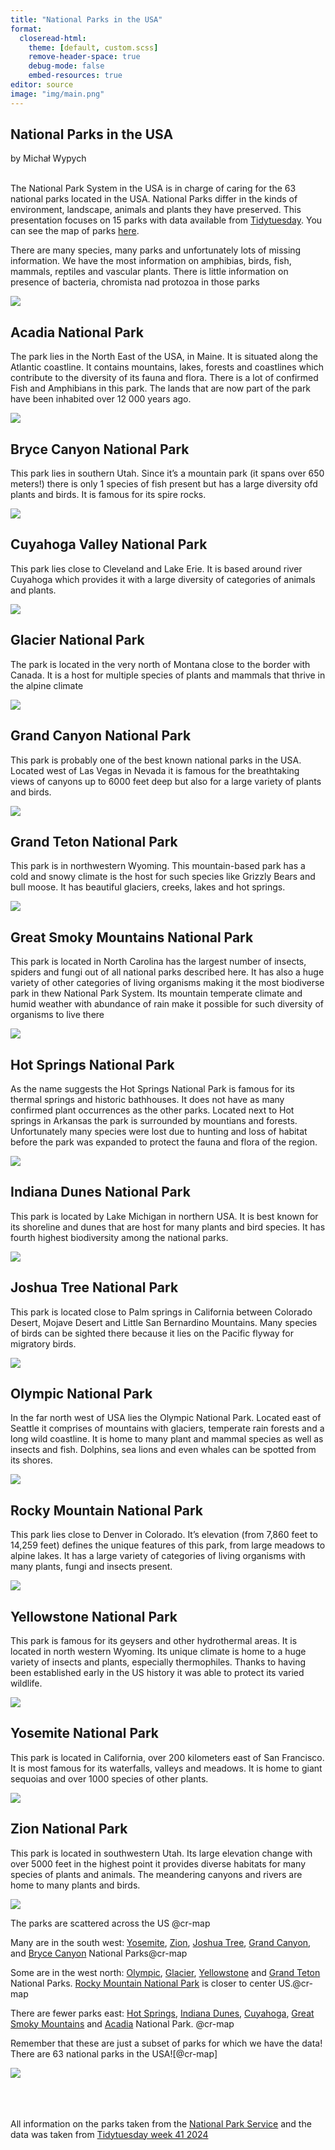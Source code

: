```yaml
---
title: "National Parks in the USA"
format:
  closeread-html:
    theme: [default, custom.scss]
    remove-header-space: true
    debug-mode: false
    embed-resources: true
editor: source
image: "img/main.png"
---
```


::: {.cr-section}

:::{focus-on="cr-testy"}

# National Parks in the USA 

by Michał Wypych
:::
<br>
The National Park System in the USA is in charge of caring for the 63 national parks located in the USA.
National Parks differ in the kinds of environment, landscape, animals and plants they have preserved. This presentation focuses on 15 parks with data available from [Tidytuesday](https://github.com/rfordatascience/tidytuesday/blob/master/data/2024/2024-10-08/readme.md). You can see the map of parks [here](./#cr-map).

There are many species, many parks and unfortunately lots of missing information. We have the most information on amphibias, birds, fish, mammals, reptiles and vascular plants. There is little information on presence of bacteria, chromista nad protozoa in those parks

::: {#cr-testy .scale-to-fill}
![](img/main.png)
:::

:::

:::{.cr-section}

::: {focus-on="cr-acedia"}
## Acadia National Park {#sec-acadia}
The park lies in the North East of the USA, in Maine. It is situated along the Atlantic coastline. It contains mountains, lakes, forests and coastlines which contribute to the diversity of its fauna and flora. There is a lot of confirmed Fish and Amphibians in this park. The lands that are now part of the park have been inhabited over 12 000 years ago.
:::

::: {#cr-acedia}
![](img/Acadia_National_Park.png)
:::

:::

:::{.cr-section}

:::{focus-on="cr-bryce"}
## Bryce Canyon National Park {#bryce} 
This park lies in southern Utah. Since it's a mountain park (it spans over 650 meters!) there is only 1 species of fish present but has a large diversity ofd plants and birds. It is famous for its spire rocks.
:::

::: {#cr-bryce}
![](img/Bryce_Canyon_National_Park.png)
:::

:::

:::{.cr-section}

:::{focus-on="cr-cuyahoga"}
## Cuyahoga Valley National Park{#cuyahoga}
This park lies close to Cleveland and Lake Erie. It is based around river Cuyahoga which provides it with a large diversity of categories of animals and plants.
:::

::: {#cr-cuyahoga}
![](img/Cuyahoga_Valley_National_Park.png)
:::

:::

:::{.cr-section}

:::{focus-on="cr-glacier"}
## Glacier National Park {#glacier}
The park is located in the very north of Montana close to the border with Canada. It is a host for multiple species of plants and mammals that thrive in the alpine climate
:::

::: {#cr-glacier}
![](img/Glacier_National_Park.png)
:::

:::

:::{.cr-section}

:::{focus-on="cr-grand"}
## Grand Canyon National Park {#canyon}
This park is probably one of the best known national parks in the USA. Located west of Las Vegas in Nevada it is famous for the breathtaking views of canyons up to 6000 feet deep but also for a large variety of plants and birds.
:::

::: {#cr-grand}
![](img/Grand_Canyon_National_Park.png)
:::

:::

:::{.cr-section}

:::{focus-on="cr-teton"}
## Grand Teton National Park {#teton}
This park is in northwestern Wyoming. This mountain-based park has a cold and snowy climate is the host for such species like Grizzly Bears and bull moose. It has beautiful glaciers, creeks, lakes and hot springs.
:::

::: {#cr-teton}
![](img/Grand_Teton_National_Park.png)
:::

:::

:::{.cr-section}

:::{focus-on="cr-smoky"}
## Great Smoky Mountains National Park {#smoky}
This park is located in North Carolina has the largest number of insects, spiders and fungi out of all national parks described here. It has also a huge variety of other categories of living organisms making it the most biodiverse park in thew National Park System. Its mountain temperate climate and humid weather with abundance of rain make it possible for such diversity of organisms to live there
:::

::: {#cr-smoky}
![](img/Great_Smoky_Mountains_National_Park.png)
:::

:::

:::{.cr-section}

:::{focus-on="cr-springs"}
## Hot Springs National Park {#springs}
As the name suggests the Hot Springs National Park is famous for its thermal springs and historic bathhouses. It does not have as many confirmed plant occurrences as the other parks. Located next to Hot springs in Arkansas the park is surrounded by mountians and forests. Unfortunately many species were lost due to hunting and loss of habitat before the park was expanded to protect the fauna and flora of the region.
:::

::: {#cr-springs}
![](img/Hot_Springs_National_Park.png)
:::

:::

:::{.cr-section}

:::{focus-on="cr-dunes"}
## Indiana Dunes National Park {#dunes}
This park is located by Lake Michigan in northern USA. It is best known for its shoreline and dunes that are host for many plants and bird species. It has fourth highest biodiversity among the national parks.
:::

::: {#cr-dunes}
![](img/Indiana_Dunes_National_Park.png)
:::

:::

:::{.cr-section}

:::{focus-on="cr-joshua"}
## Joshua Tree National Park {#joshua}
This park is located close to Palm springs in California between Colorado Desert, Mojave Desert and Little San Bernardino Mountains. Many species of birds can be sighted there because it lies on the Pacific flyway for migratory birds.
:::

::: {#cr-joshua}
![](img/Joshua_Tree_National_Park.png)
:::

:::

:::{.cr-section}

:::{focus-on="cr-olympic"}
## Olympic National Park {#olympic}
In the far north west of USA lies the Olympic National Park. Located east of Seattle it comprises of mountains with glaciers, temperate rain forests and a long wild coastline. It is home to many plant and mammal species as well as insects and fish. Dolphins, sea lions and even whales can be spotted from its shores.
:::

::: {#cr-olympic}
![](img/Olympic_National_Park.png)
:::

:::

:::{.cr-section}

:::{focus-on="cr-rocky"}
## Rocky Mountain National Park {#rocky}
This park lies close to Denver in Colorado. It's elevation (from 7,860 feet to 14,259 feet) defines the unique features of this park, from large meadows to alpine lakes. It has a large variety of categories of living organisms with many plants, fungi and insects present.
:::
::: {#cr-rocky}
![](img/Rocky_Mountain_National_Park.png)
:::

:::

:::{.cr-section}

:::{focus-on="cr-yellowstone"}
## Yellowstone National Park {#yellowstone}
This park is famous for its geysers and other hydrothermal areas. It is located in north western Wyoming. Its unique climate is home to a huge variety of insects and plants, especially thermophiles. Thanks to having been established early in the US history it was able to protect its varied wildlife.
:::

::: {#cr-yellowstone}
![](img/Yellowstone_National_Park.png)
:::

:::

:::{.cr-section}

:::{focus-on="cr-yosemite"}
## Yosemite National Park {#yosemite}
This park is located in California, over 200 kilometers east of San Francisco. It is most famous for its waterfalls, valleys and meadows. It is home to giant sequoias and over 1000 species of other plants.
:::

::: {#cr-yosemite}
![](img/Yosemite_National_Park.png)
:::

:::

:::{.cr-section}

:::{focus-on="cr-zion"}
## Zion National Park {#zion}
This park is located in southwestern Utah. Its large elevation change with over 5000 feet in the highest point it provides diverse habitats for many species of plants and animals. The meandering canyons and rivers are home to many plants and birds.
:::

::: {#cr-zion}
![](img/Zion_National_Park.png)
:::

:::

:::{.cr-section }

The parks are scattered across the US @cr-map

Many are in the south west: [Yosemite](./#yosemite), [Zion](./#zion), [Joshua Tree](./#joshua), [Grand Canyon](./#canyon), and [Bryce Canyon](./#bryce) National Parks[@cr-map]{pan-to="58%,-30%" scale-by="2"}

Some are in the west north: [Olympic](./#olympic), [Glacier](./#glacier), [Yellowstone](./#yellowstone) and [Grand Teton](./#teton) National Parks. [Rocky Mountain National Park](./#rocky) is closer to center US.[@cr-map]{pan-to="58%,59%" scale-by="2"}

There are fewer parks east: [Hot Springs](./#springs), [Indiana Dunes](./#dunes), [Cuyahoga](./#cuyahoga), [Great Smoky Mountains](./#smoky) and [Acadia](./#sec-acadia) National Park. [@cr-map]{pan-to="-40%,0%" scale-by="1.7"}

Remember that these are just a subset of parks for which we have the data! There are 63 national parks in the USA![@cr-map]{pan-to="0%,0%" scale-by="1"}

:::{#cr-map}
![](img/parkmap.png)
:::

:::
<br>
<br>
<br>
All information on the parks taken from the [National Park Service](https://www.nps.gov/index.htm) and the data was taken from [Tidytuesday week 41 2024](https://github.com/rfordatascience/tidytuesday/blob/master/data/2024/2024-10-08/readme.md)
